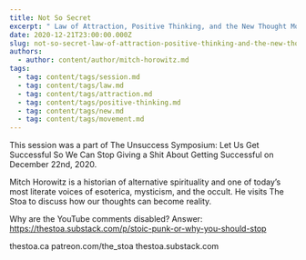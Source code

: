 ```yaml
---
title: Not So Secret
excerpt: " Law of Attraction, Positive Thinking, and the New Thought Movement"
date: 2020-12-21T23:00:00.000Z
slug: not-so-secret-law-of-attraction-positive-thinking-and-the-new-thought-movement
authors:
  - author: content/author/mitch-horowitz.md
tags:
  - tag: content/tags/session.md
  - tag: content/tags/law.md
  - tag: content/tags/attraction.md
  - tag: content/tags/positive-thinking.md
  - tag: content/tags/new.md
  - tag: content/tags/movement.md
---
```


This session was a part of The Unsuccess Symposium: Let Us Get Successful So We Can Stop Giving a Shit About Getting Successful on December 22nd, 2020.

Mitch Horowitz is a historian of alternative spirituality and one of today’s most literate voices of esoterica, mysticism, and the occult. He visits The Stoa to discuss how our thoughts can become reality.

Why are the YouTube comments disabled? Answer: https://thestoa.substack.com/p/stoic-punk-or-why-you-should-stop

thestoa.ca
patreon.com/the_stoa
thestoa.substack.com
